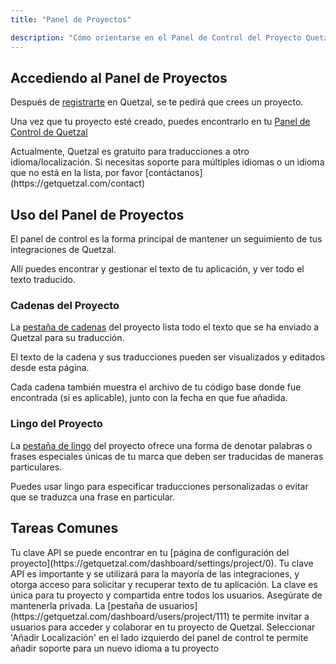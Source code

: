 ```yaml
---
title: "Panel de Proyectos"

description: "Cómo orientarse en el Panel de Control del Proyecto Quetzal"
---
```


## Accediendo al Panel de Proyectos

Después de [registrarte](https://getquetzal.com/signup) en Quetzal, se te pedirá que crees un proyecto.

Una vez que tu proyecto esté creado, puedes encontrarlo en tu [Panel de Control de Quetzal](https://getquetzal.com/dashboard)

<Tip>
  Actualmente, Quetzal es gratuito para traducciones a otro idioma/localización.
  Si necesitas soporte para múltiples idiomas o un idioma que no está en la
  lista, por favor [contáctanos](https://getquetzal.com/contact)
</Tip>

## Uso del Panel de Proyectos

El panel de control es la forma principal de mantener un seguimiento de tus integraciones de Quetzal.

Allí puedes encontrar y gestionar el texto de tu aplicación, y ver todo el texto traducido.

### Cadenas del Proyecto

La [pestaña de cadenas](https://getquetzal.com/dashboard/strings/project/0) del proyecto lista todo el texto que se ha enviado a Quetzal para su traducción.

El texto de la cadena y sus traducciones pueden ser visualizados y editados desde esta página.

Cada cadena también muestra el archivo de tu código base donde fue encontrada (si es aplicable), junto con la fecha en que fue añadida.

### Lingo del Proyecto

La [pestaña de lingo](https://getquetzal.com/dashboard/lingo/project/0) del proyecto ofrece una forma de denotar palabras o frases especiales únicas de tu marca que deben ser traducidas de maneras particulares.

Puedes usar lingo para especificar traducciones personalizadas o evitar que se traduzca una frase en particular.

## Tareas Comunes

<AccordionGroup>
  <Accordion title="Encontrar tu Clave API">
    Tu clave API se puede encontrar en tu [página de configuración del
    proyecto](https://getquetzal.com/dashboard/settings/project/0). Tu clave API
    es importante y se utilizará para la mayoría de las integraciones, y otorga
    acceso para solicitar y recuperar texto de tu aplicación. La clave es única
    para tu proyecto y compartida entre todos los usuarios. Asegúrate de
    mantenerla privada.
  </Accordion>
  <Accordion title="Añadir Usuarios">
    La [pestaña de usuarios](https://getquetzal.com/dashboard/users/project/111)
    te permite invitar a usuarios para acceder y colaborar en tu proyecto de
    Quetzal.
  </Accordion>
  <Accordion title="Añadir Soporte para una Localización">
    Seleccionar 'Añadir Localización' en el lado izquierdo del panel de control
    te permite añadir soporte para un nuevo idioma a tu proyecto
  </Accordion>
</AccordionGroup>
